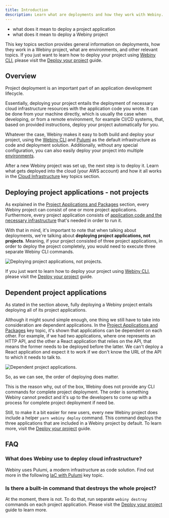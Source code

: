 ```yaml
---
title: Introduction
description: Learn what are deployments and how they work with Webiny.
---
```



<Alert type="success" title="What you’ll learn">

- what does it mean to deploy a project application
- what does it mean to deploy a Webiny project

</Alert>

<Alert type="warning" title="Just want to deploy?">

This key topics section provides general information on deployments, how they work in a Webiny project, what are environments, and other relevant topics. If you just want to learn how to deploy your project using [Webiny CLI](../../core-development-concepts/basics/webiny-cli), please visit the [Deploy your project](../../core-development-concepts/basics/project-deployment) guide.

</Alert>

## Overview

Project deployment is an important part of an application development lifecycle.

Essentially, deploying your project entails the deployment of necessary cloud infrastructure resources with the application code you wrote. It can be done from your machine directly, which is usually the case when developing, or from a remote environment, for example CI/CD systems, that, based on provided instructions, deploy your project automatically for you.

Whatever the case, Webiny makes it easy to both build and deploy your project, using the [Webiny CLI](../../core-development-concepts/basics/webiny-cli) and [Pulumi](../../infrastructure/pulumi-iac/iac-with-pulumi) as the default infrastructure as code and deployment solution. Additionally, without any special configuration, you can also easily deploy your project into multiple [environments](../../infrastructure/basics/environments).

<Alert type="info" title="Cloud Infrastructure">

After a new Webiny project was set up, the next step is to deploy it. Learn what gets deployed into the cloud (your AWS account) and how it all works in the [Cloud Infrastructure](../../architecture/introduction) key topics section.

</Alert>

## Deploying project applications - not projects

As explained in the [Project Applications and Packages](../../core-development-concepts/project-organization/project-applications-and-packages) section, every Webiny project can consist of one or more project applications. Furthermore, every project application consists of [application code and the necessary infrastructure](../../core-development-concepts/project-organization/project-applications) that's needed in order to run it.

With that in mind, it's important to note that when talking about deployments, we're talking about **deploying project applications, not projects**. Meaning, if your project consisted of three project applications, in order to deploy the project completely, you would need to execute three separate Webiny CLI commands.

![Deploying project applications, not projects.](./assets/introduction/deploy-applications.png)

<Alert type="info">

If you just want to learn how to deploy your project using [Webiny CLI](../../core-development-concepts/basics/webiny-cli), please visit the [Deploy your project](../../core-development-concepts/basics/project-deployment) guide.

</Alert>

## Dependent project applications

As stated in the section above, fully deploying a Webiny project entails deploying all of its project applications.

Although it might sound simple enough, one thing we still have to take into consideration are dependent applications. In the [Project Applications and Packages](../../core-development-concepts/project-organization/project-applications-and-packages#package-and-project-application-dependencies) key topic, it's shown that applications can be dependent on each other. For example, if we had two applications, where one represents an HTTP API, and the other a React application that relies on the API, that means the former needs to be deployed before the latter. We can't deploy a React application and expect it to work if we don't know the URL of the API to which it needs to talk to.

![Dependent project applications.](./assets/introduction/dependent-applications.png)

So, as we can see, the order of deploying does matter.

This is the reason why, out of the box, Webiny does not provide any CLI commands for complete project deployment. The order is something Webiny cannot predict and it's up to the developers to come up with a process for complete project deployment if need be.

<Alert type="info">

Still, to make it a bit easier for new users, every new Webiny project does include a helper `yarn webiny deploy` command. This command deploys the three applications that are included in a Webiny project by default. To learn more, visit the [Deploy your project](../../core-development-concepts/basics/project-deployment) guide.

</Alert>

## FAQ
### What does Webiny use to deploy cloud infrastructure?

Webiny uses Pulumi, a modern infrastructure as code solution. Find out more in the following [IaC with Pulumi](../../infrastructure/pulumi-iac/iac-with-pulumi) key topic.

### Is there a built-in command that destroys the whole project?

At the moment, there is not. To do that, run separate `webiny destroy` commands on each project application. Please visit the [Deploy your project](../../core-development-concepts/basics/project-deployment) guide to learn more.
